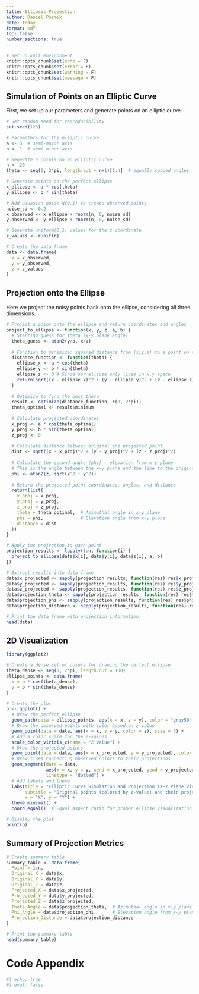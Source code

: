 ```yaml
---
title: Ellipsis Projection
author: Daniel Posmik
date: today
format: pdf
toc: false
number_sections: true
---
```


```r
# Set up knit environment
knitr::opts_chunk$set(echo = F)
knitr::opts_chunk$set(error = F)
knitr::opts_chunk$set(warning = F)
knitr::opts_chunk$set(message = F)
```

## Simulation of Points on an Elliptic Curve

First, we set up our parameters and generate points on an elliptic curve.

```r
# Set random seed for reproducibility
set.seed(123)

# Parameters for the elliptic curve
a <- 3  # semi-major axis
b <- 1  # semi-minor axis

# Generate 5 points on an elliptic curve
n <- 20
theta <- seq(0, 2*pi, length.out = n+1)[1:n]  # equally spaced angles

# Generate points on the perfect ellipse
x_ellipse <- a * cos(theta)
y_ellipse <- b * sin(theta)

# Add Gaussian noise N(0,1) to create observed points
noise_sd <- 0.2
x_observed <- x_ellipse + rnorm(n, 0, noise_sd)
y_observed <- y_ellipse + rnorm(n, 0, noise_sd)

# Generate uniform(0,1) values for the z coordinate
z_values <- runif(n)

# Create the data frame
data <- data.frame(
  x = x_observed,
  y = y_observed,
  z = z_values
)
```

## Projection onto the Ellipse

Here we project the noisy points back onto the ellipse, considering all three dimensions.

```r
# Project a point onto the ellipse and return coordinates and angles
project_to_ellipse <- function(x, y, z, a, b) {
  # Starting guess for theta (x-y plane angle)
  theta_guess <- atan2(y/b, x/a)
  
  # Function to minimize: squared distance from (x,y,z) to a point on the ellipse
  distance_function <- function(theta) {
    ellipse_x <- a * cos(theta)
    ellipse_y <- b * sin(theta)
    ellipse_z <- 0 # Since our ellipse only lives in x,y space
    return(sqrt((x - ellipse_x)^2 + (y - ellipse_y)^2 + (z - ellipse_z)^2))
  }
  
  # Optimize to find the best theta
  result <- optimize(distance_function, c(0, 2*pi))
  theta_optimal <- result$minimum
  
  # Calculate projected coordinates
  x_proj <- a * cos(theta_optimal)
  y_proj <- b * sin(theta_optimal)
  z_proj <- 0
  
  # Calculate distance between original and projected point
  dist <- sqrt((x - x_proj)^2 + (y - y_proj)^2 + (z - z_proj)^2)
  
  # Calculate the second angle (phi) - elevation from x-y plane
  # This is the angle between the x-y plane and the line to the original point
  phi <- atan2(z, sqrt(x^2 + y^2))
  
  # Return the projected point coordinates, angles, and distance
  return(list(
    x_proj = x_proj,
    y_proj = y_proj,
    z_proj = z_proj,
    theta = theta_optimal,  # Azimuthal angle in x-y plane
    phi = phi,              # Elevation angle from x-y plane
    distance = dist
  ))
}

# Apply the projection to each point
projection_results <- lapply(1:n, function(i) {
  project_to_ellipse(data$x[i], data$y[i], data$z[i], a, b)
})

# Extract results into data frame
data$x_projected <- sapply(projection_results, function(res) res$x_proj)
data$y_projected <- sapply(projection_results, function(res) res$y_proj)
data$z_projected <- sapply(projection_results, function(res) res$z_proj)
data$projection_theta <- sapply(projection_results, function(res) res$theta)
data$projection_phi <- sapply(projection_results, function(res) res$phi)
data$projection_distance <- sapply(projection_results, function(res) res$distance)

# Print the data frame with projection information
head(data)
```

## 2D Visualization

```r
library(ggplot2)

# Create a dense set of points for drawing the perfect ellipse
theta_dense <- seq(0, 2*pi, length.out = 100)
ellipse_points <- data.frame(
  x = a * cos(theta_dense),
  y = b * sin(theta_dense)
)

# Create the plot
p <- ggplot() +
  # Draw the perfect ellipse
  geom_path(data = ellipse_points, aes(x = x, y = y), color = "gray50", linetype = "dashed") +
  # Draw the observed points with color based on z-value
  geom_point(data = data, aes(x = x, y = y, color = z), size = 3) +
  # Add a color scale for the z-values
  scale_color_viridis_c(name = "Z Value") +
  # Draw the projected points
  geom_point(data = data, aes(x = x_projected, y = y_projected), color = "purple", shape = 1, size = 3) +
  # Draw lines connecting observed points to their projections
  geom_segment(data = data, 
               aes(x = x, y = y, xend = x_projected, yend = y_projected),
               linetype = "dotted") +
  # Add labels and theme
  labs(title = "Elliptic Curve Simulation and Projection (X-Y Plane View)",
       subtitle = "Original points (colored by z-value) and their projections (purple circles)",
       x = "X", y = "Y") +
  theme_minimal() +
  coord_equal()  # Equal aspect ratio for proper ellipse visualization

# Display the plot
print(p)
```

## Summary of Projection Metrics

```r
# Create summary table
summary_table <- data.frame(
  Point = 1:n,
  Original_X = data$x,
  Original_Y = data$y,
  Original_Z = data$z,
  Projected_X = data$x_projected,
  Projected_Y = data$y_projected,
  Projected_Z = data$z_projected,
  Theta_Angle = data$projection_theta,  # Azimuthal angle in x-y plane
  Phi_Angle = data$projection_phi,      # Elevation angle from x-y plane
  Projection_Distance = data$projection_distance
)

# Print the summary table
head(summary_table)
```

# **Code Appendix**

```r
#| echo: true
#| eval: false
```

